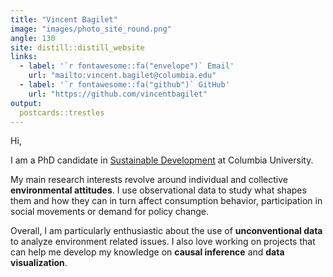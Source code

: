 ```yaml
---
title: "Vincent Bagilet"
image: "images/photo_site_round.png"
angle: 130
site: distill::distill_website
links:
  - label: '`r fontawesome::fa("envelope")` Email'
    url: "mailto:vincent.bagilet@columbia.edu"
  - label: '`r fontawesome::fa("github")` GitHub'
    url: "https://github.com/vincentbagilet"
output:
  postcards::trestles
---
```


Hi,

I am a PhD candidate in [Sustainable Development](https://www.sipa.columbia.edu/academics/programs/phd-sustainable-development) at Columbia University. 

My main research interests revolve around individual and collective **environmental attitudes**. I use observational data to study what shapes them and how they can in turn affect consumption behavior, participation in social movements or demand for policy change.

Overall, I am particularly enthusiastic about the use of **unconventional data** to analyze environment related issues. I also love working on projects that can help me develop my knowledge on **causal inference** and **data visualization**.

<!-- Prior to joining Columbia, I earned masters in [Quantitative Economics from the Paris School of Economics](https://www.parisschoolofeconomics.eu/en/teaching/masters-program/ppd-public-policy-and-development/), in [Environmental Economics from University Paris Saclay/AgroParisTech](https://www.universite-paris-saclay.fr/en/education/master/environmental-energy-and-transport-economics#presentation) and in Engineering with a specialization in Energy from [Ecole Centrale Lyon](https://www.ec-lyon.fr/en). -->









